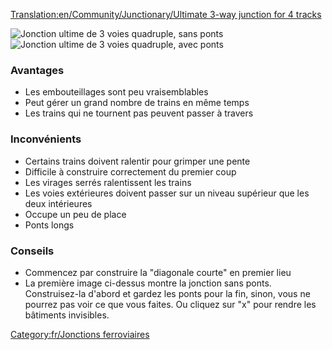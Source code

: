 [[Translation:en/Community/Junctionary/Ultimate 3-way junction for 4 tracks]]

{{fr/Menu de Croisements}}

[[File:en/ultimate 3way junction for4nobridges.png|frame|none|Jonction ultime de 3 voies quadruple, sans ponts]]
[[File:en/ultimate 3way junction for4bridges.png|frame|none|Jonction ultime de 3 voies quadruple, avec ponts]]

===Avantages===
*Les embouteillages sont peu vraisemblables
*Peut gérer un grand nombre de trains en même temps
*Les trains qui ne tournent pas peuvent passer à travers

===Inconvénients===
*Certains trains doivent ralentir pour grimper une pente
*Difficile à construire correctement du premier coup
*Les virages serrés ralentissent les trains
*Les voies extérieures doivent passer sur un niveau supérieur que les deux intérieures
*Occupe un peu de place
*Ponts longs

===Conseils===
*Commencez par construire la "diagonale courte" en premier lieu
*La première image ci-dessus montre la jonction sans ponts. Construisez-la d'abord et gardez les ponts pour la fin, sinon, vous ne pourrez pas voir ce que vous faites. Ou cliquez sur "x"  pour rendre les bâtiments invisibles.

[[Category:fr/Jonctions ferroviaires]]
